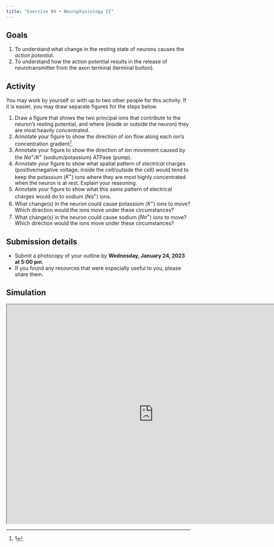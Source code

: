 ```yaml
---
title: "Exercise 04 • Neurophysiology II"
---
```


## Goals

1. To understand what change in the resting state of neurons causes the *action potential*.
2. To understand how the action potential results in the release of neurotransmitter from the axon terminal (terminal button).

## Activity

You may work by yourself or with up to two other people for this activity.
If it is easier, you may draw separate figures for the steps below.

1. Draw a figure that shows the two principal ions that contribute to the neuron's resting potential, and where (inside or outside the neuron) they are most heavily concentrated.
2. Annotate your figure to show the direction of ion flow along each ion's concentration gradient^[1].
3. Annotate your figure to show the direction of ion movement caused by the $Na^+/K^+$ (sodium/potassium) ATPase (pump). 
4. Annotate your figure to show what spatial pattern of *electrical* charges (positive/negative voltage; inside the cell/outside the cell) would tend to keep the potassium ($K^+$) ions where they are most highly concentrated when the neuron is at rest. Explain your reasoning.
5. Annotate your figure to show what this *same* pattern of electrical charges would do to sodium ($Na^+$) ions.
6. What change(s) in the neuron could cause potassium ($K^+$) ions to move? Which direction would the ions move under these circumstances?
7. What change(s) in the neuron could cause sodium ($Na^+$) ions to move? Which direction would the ions move under these circumstances?

## Submission details

- Submit a photocopy of your outline by **Wednesday, January 24, 2023 at 5:00 pm**.
- If you found any resources that were especially useful to you, please share them.

## Simulation

<iframe src="https://phet.colorado.edu/sims/html/neuron/latest/neuron_en.html"
        width="800"
        height="600"
        allowfullscreen>
</iframe>

[1]: Remember that ions flow *down* the concentration gradient, from regions of high concentration to regions of lower concentration.

